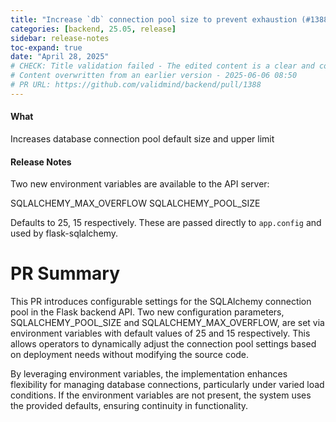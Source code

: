 ```yaml
---
title: "Increase `db` connection pool size to prevent exhaustion (#1388)"
categories: [backend, 25.05, release]
sidebar: release-notes
toc-expand: true
date: "April 28, 2025"
# CHECK: Title validation failed - The edited content is a clear and concise improvement over the original. It effectively communicates the purpose of the change by specifying the action ("Increase `db` connection pool size") and the reason ("to prevent exhaustion"). The use of backticks around "db" indicates that it is a code-related term, which is helpful for clarity. Overall, the edited content is more professional and easier to understand.
# Content overwritten from an earlier version - 2025-06-06 08:50
# PR URL: https://github.com/validmind/backend/pull/1388
---
```


#### What
Increases database connection pool default size and upper limit

#### Release Notes
Two new environment variables are available to the API server:

SQLALCHEMY_MAX_OVERFLOW
SQLALCHEMY_POOL_SIZE

Defaults to 25, 15 respectively. These are passed directly to `app.config` and used by flask-sqlalchemy.

# PR Summary

This PR introduces configurable settings for the SQLAlchemy connection pool in the Flask backend API. Two new configuration parameters, SQLALCHEMY_POOL_SIZE and SQLALCHEMY_MAX_OVERFLOW, are set via environment variables with default values of 25 and 15 respectively. This allows operators to dynamically adjust the connection pool settings based on deployment needs without modifying the source code.

By leveraging environment variables, the implementation enhances flexibility for managing database connections, particularly under varied load conditions. If the environment variables are not present, the system uses the provided defaults, ensuring continuity in functionality.